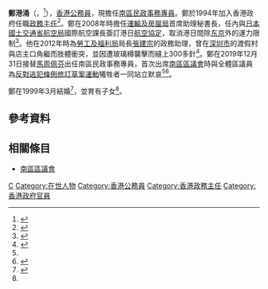 '''鄭港涌'''{{JP}}（{{lang-en|Francis Cheng Kong-chung}}，{{bd|1971年|6月5日|||catIdx=C鄭}}<ref>{{cite book |author=香港政府布政司署 |title=香港政府職員名冊 一九九六年 |location=香港 |publisher=香港政府 |page=15 |date=1996-07-01 |isbn=}}</ref>），[[香港|香港]][[香港公務員|公務員]]，現擔任[[南區_(香港)|南區]][[民政事務專員|民政事務專員]]。鄭於1994年加入香港政府任職[[政務主任|政務主任]]<ref name="doap">{{Cite web|url=https://www.info.gov.hk/gia/general/201912/31/P2019123100645.htm|title=新任南區民政事務專員履新（附圖）|date=2019-12-31|work=香港特別行政區政府新聞公報|accessdate=2020-11-27|archive-date=2020-05-11|archive-url=https://web.archive.org/web/20200511052035/https://www.info.gov.hk/gia/general/201912/31/P2019123100645.htm|dead-url=no}}</ref>。鄭在2008年時擔任[[運輸及房屋局|運輸及房屋局]]首席助理秘書長，任內與[[日本|日本]][[國土交通省|國土交通省]][[航空局|航空局]]國際航空課長{{tsl|jp|奈良平博史|奈良平博史}}簽訂港日[[航空協定|航空協定]]，取消港日間除[[东京|东京]]外的運力限制<ref>{{Cite web|url=https://www.info.gov.hk/gia/general/200801/31/P200801310183.htm|title=香港與日本之間民航安排獲大幅度擴展（附圖）|date=2008-01-31|work=香港特別行政區政府新聞公報|accessdate=2020-12-03|archive-date=2019-09-02|archive-url=https://web.archive.org/web/20190902145537/https://www.info.gov.hk/gia/general/200801/31/P200801310183.htm|dead-url=no}}</ref>。他在2012年時為[[勞工及福利局|勞工及福利局]]局長[[張建宗|張建宗]]的政務助理，曾在[[深圳市|深圳市]]的渡假村與店主口角繼而肢體衝突，並因遭玻璃樽襲擊而縫上300多針<ref name="szat">{{Cite web|url=https://orientaldaily.on.cc/cnt/news/20121008/00174_001.html|title=深圳遭爆樽 港官縫300針|date=2012-10-08|work=東方日報|accessdate=2020-11-27|archive-date=2012-12-13|archive-url=https://web.archive.org/web/20121213015439/http://orientaldaily.on.cc/cnt/news/20121008/00174_001.html|dead-url=no}}</ref>。鄭在2019年12月31日接替[[馬周佩芬|馬周佩芬]]出任南區民政事務專員，首次出席[[南區區議會|南區區議會]]時與全體區議員為[[反對逃犯條例修訂草案運動|反對逃犯條例修訂草案運動]]犧牲者一同站立默哀<ref name="doap"/><ref>{{Cite web|url=https://hk.appledaily.com/local/20200107/YZNHUP3BUFJLYCVXAIQZ2YNKLM/|title=【光復區會●南區】新DO鄭港涌登場 與民主派同站立為反修例犧牲者默哀|date=2020-01-07|work=蘋果日報 (香港)|accessdate=2020-11-27|archive-date=2020-06-29|archive-url=https://web.archive.org/web/20200629141115/https://hk.appledaily.com/local/20200107/YZNHUP3BUFJLYCVXAIQZ2YNKLM/|dead-url=no}}</ref>。

鄭在1999年3月結婚<ref>{{Cite web|url=http://www.alumni.cuhk.edu.hk/magazine/jun99/html/p48-56.htm|title=校友近況|journal=中大校友|date=1999-6|publisher=香港中文大學校友事務處|accessdate=2020-11-27|archive-date=2016-07-28|archive-url=https://web.archive.org/web/20160728063809/http://www.alumni.cuhk.edu.hk/magazine/jun99/html/p48-56.htm|dead-url=no}}</ref>，並育有子女<ref name="szat"/>。

== 參考資料 ==
{{reflist|30em}}

== 相關條目 ==
* [[南區區議會|南區區議會]]

{{s-start}}
{{s-gov}}
{{s-bef | before=[[馬周佩芬|馬周佩芬]]}}
{{s-ttl | title=[[南區_(香港)|南區]][[民政事務專員|民政事務專員]] | years= 2019年12月31日－}}
{{s-inc}}
{{s-end}}

{{Portal bar|香港|政治|人物}}

{{DEFAULTSORT:Cheng, Francis Kong-chung}}
[[Category:鄭姓|C]]
[[Category:在世人物|Category:在世人物]]
[[Category:香港公務員|Category:香港公務員]]
[[Category:香港政務主任|Category:香港政務主任]]
[[Category:香港政府官員|Category:香港政府官員]]